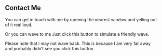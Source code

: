 
## Contact Me

You can get in touch with me by opening the nearest window and yelling out of it real loud.

Or you can wave to me
Just click this button to simulate a friendly wave.

<Wave />

Please note that I may not wave back. This is because I am very far away and probably didn’t see you click this button.
